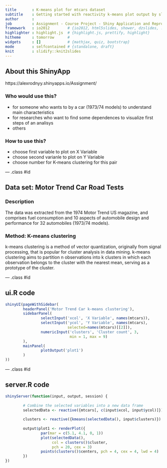 ```yaml
---
title       : K-means plot for mtcars dataset
subtitle    : Getting started with reactivity k-means plot output by slider numeric input
author      : 
job         : Assignment - Course Project - Shiny Application and Reproducible Pitch
framework   : io2012        # {io2012, html5slides, shower, dzslides, ...}
highlighter : highlight.js  # {highlight.js, prettify, highlight}
hitheme     : tomorrow      # 
widgets     : []            # {mathjax, quiz, bootstrap}
mode        : selfcontained # {standalone, draft}
knit        : slidify::knit2slides
---
```


## About this ShinyApp
https://alexrodnyy.shinyapps.io/Assignment/

### Who would use this?

* for someone who wants to by a car (1973/74 models) to understand main characteristics
* for researches who want to find some dependences to visualize first steps of an analisys
* others

### How to use this?

* choose first variable to plot on X Variable
* choose second varianle to plot on Y Variable
* choose number for K-means clustering for this pair

--- .class #id 

## Data set: Motor Trend Car Road Tests

### Description

The data was extracted from the 1974 Motor Trend US magazine, and comprises fuel consumption and 10 aspects of automobile design and performance for 32 automobiles (1973/74 models).

### Method: K-means clustering
k-means clustering is a method of vector quantization, originally from signal processing, that is popular for cluster analysis in data mining. k-means clustering aims to partition n observations into k clusters in which each observation belongs to the cluster with the nearest mean, serving as a prototype of the cluster.

--- .class #id 

## ui.R code

```r
shinyUI(pageWithSidebar(
        headerPanel('Motor Trend Car k-means clustering'),
        sidebarPanel(
                selectInput('xcol', 'X Variable', names(mtcars)),
                selectInput('ycol', 'Y Variable', names(mtcars),
                            selected=names(mtcars)[[2]]),
                numericInput('clusters', 'Cluster count', 3,
                             min = 1, max = 9)
        ),
        mainPanel(
                plotOutput('plot1')
        )
))
```

--- .class #id 

## server.R code

```r
shinyServer(function(input, output, session) {
        
        # Combine the selected variables into a new data frame
        selectedData <- reactive({mtcars[, c(input$xcol, input$ycol)]})
        
        clusters <- reactive({kmeans(selectedData(), input$clusters)})
        
        output$plot1 <- renderPlot({
                par(mar = c(5.1, 4.1, 0, 1))
                plot(selectedData(),
                     col = clusters()$cluster,
                     pch = 20, cex = 3)
                points(clusters()$centers, pch = 4, cex = 4, lwd = 4)
        })
})
```